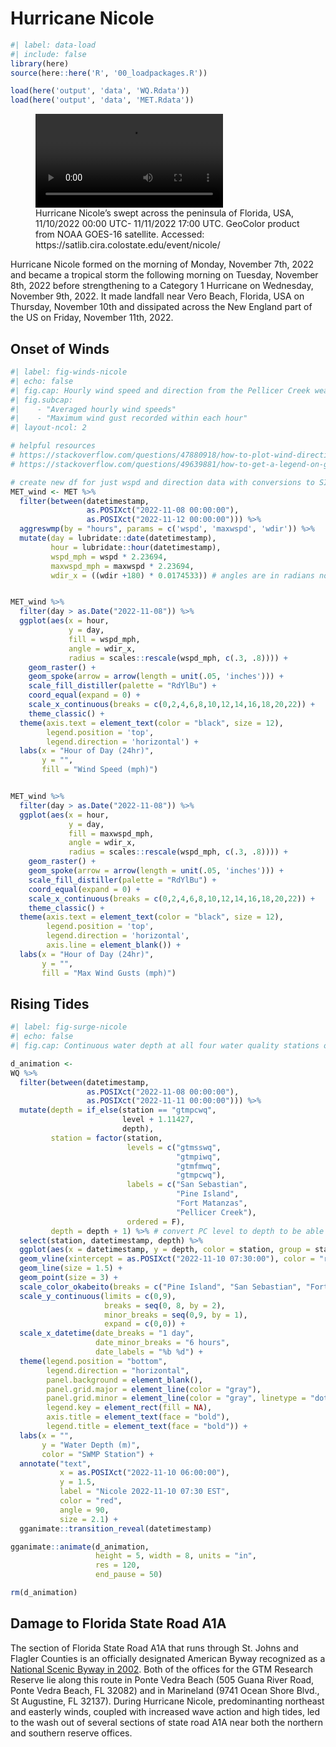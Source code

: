 # Hurricane Nicole {#sec-hurricane-nicole}

```r
#| label: data-load
#| include: false
library(here)
source(here::here('R', '00_loadpackages.R'))

load(here('output', 'data', 'WQ.Rdata'))
load(here('output', 'data', 'MET.Rdata'))
```

![Hurricane Nicole's swept across the peninsula of Florida, USA, 11/10/2022 00:00 UTC- 11/11/2022 17:00 UTC. GeoColor product from NOAA GOES-16 satellite. Accessed: https://satlib.cira.colostate.edu/event/nicole/](/data/hurricane-nicole/202211100001-202211111711_g16_conus_geocolor_nicole_labels.mp4){#fig-nicole}

Hurricane Nicole formed on the morning of Monday, November 7th, 2022 and became a tropical storm the following morning on Tuesday, November 8th, 2022 before strengthening to a Category 1 Hurricane on Wednesday, November 9th, 2022. It made landfall near Vero Beach, Florida, USA on Thursday, November 10th and dissipated across the New England part of the US on Friday, November 11th, 2022. 

## Onset of Winds

```r
#| label: fig-winds-nicole
#| echo: false
#| fig.cap: Hourly wind speed and direction from the Pellicer Creek weather station during timeperiod of Hurricane Nicole within the state of Florida, USA (Wednesday, November 9 - Friday, November 11, 2022). The warmer the color, the higher the recorded wind speed. The arrows indicate the direction the wind was blowing towards and the length of the arrow reflects the wind speed information with longer meaning faster. All data is based upon 5 second readings at the weather station.
#| fig.subcap:
#|    - "Averaged hourly wind speeds"
#|    - "Maximum wind gust recorded within each hour"
#| layout-ncol: 2

# helpful resources
# https://stackoverflow.com/questions/47880918/how-to-plot-wind-direction-with-lat-lon-and-arrow-in-ggplot2 
# https://stackoverflow.com/questions/49639881/how-to-get-a-legend-on-geom-spoke

# create new df for just wspd and direction data with conversions to SI units
MET_wind <- MET %>% 
  filter(between(datetimestamp, 
                 as.POSIXct("2022-11-08 00:00:00"), 
                 as.POSIXct("2022-11-12 00:00:00"))) %>%
  aggreswmp(by = "hours", params = c('wspd', 'maxwspd', 'wdir')) %>% 
  mutate(day = lubridate::date(datetimestamp),
         hour = lubridate::hour(datetimestamp),
         wspd_mph = wspd * 2.23694,
         maxwspd_mph = maxwspd * 2.23694,
         wdir_x = ((wdir +180) * 0.0174533)) # angles are in radians not degrees, need to convert for plotting


MET_wind %>% 
  filter(day > as.Date("2022-11-08")) %>% 
  ggplot(aes(x = hour, 
             y = day, 
             fill = wspd_mph, 
             angle = wdir_x, 
             radius = scales::rescale(wspd_mph, c(.3, .8)))) +
    geom_raster() +
    geom_spoke(arrow = arrow(length = unit(.05, 'inches'))) + 
    scale_fill_distiller(palette = "RdYlBu") + 
    coord_equal(expand = 0) +
    scale_x_continuous(breaks = c(0,2,4,6,8,10,12,14,16,18,20,22)) +
    theme_classic() +
  theme(axis.text = element_text(color = "black", size = 12),
        legend.position = 'top', 
        legend.direction = 'horizontal') +
  labs(x = "Hour of Day (24hr)",
       y = "",
       fill = "Wind Speed (mph)")


MET_wind %>% 
  filter(day > as.Date("2022-11-08")) %>% 
  ggplot(aes(x = hour, 
             y = day, 
             fill = maxwspd_mph, 
             angle = wdir_x, 
             radius = scales::rescale(wspd_mph, c(.3, .8)))) +
    geom_raster() +
    geom_spoke(arrow = arrow(length = unit(.05, 'inches'))) + 
    scale_fill_distiller(palette = "RdYlBu") + 
    coord_equal(expand = 0) +
    scale_x_continuous(breaks = c(0,2,4,6,8,10,12,14,16,18,20,22)) +
    theme_classic() +
  theme(axis.text = element_text(color = "black", size = 12),
        legend.position = 'top', 
        legend.direction = 'horizontal',
        axis.line = element_blank()) +
  labs(x = "Hour of Day (24hr)",
       y = "",
       fill = "Max Wind Gusts (mph)")

```

## Rising Tides

```r
#| label: fig-surge-nicole
#| echo: false
#| fig.cap: Continuous water depth at all four water quality stations of the GTMNERR during the time period of Hurricane Nicole, Tuesday, November 8 - Friday, November 11, 2022. Red line indicates when the Hurricane was closest to the GTMNERR weather station in Pellicer Creek, based on barometric pressure readings.

d_animation <-
WQ %>% 
  filter(between(datetimestamp, 
                 as.POSIXct("2022-11-08 00:00:00"), 
                 as.POSIXct("2022-11-11 00:00:00"))) %>%
  mutate(depth = if_else(station == "gtmpcwq", 
                         level + 1.11427, 
                         depth),
         station = factor(station,
                          levels = c("gtmsswq",
                                     "gtmpiwq",
                                     "gtmfmwq",
                                     "gtmpcwq"),
                          labels = c("San Sebastian",
                                     "Pine Island",
                                     "Fort Matanzas",
                                     "Pellicer Creek"),
                          ordered = F),
         depth = depth + 1) %>% # convert PC level to depth to be able to compare sites
  select(station, datetimestamp, depth) %>% 
  ggplot(aes(x = datetimestamp, y = depth, color = station, group = station)) +
  geom_vline(xintercept = as.POSIXct("2022-11-10 07:30:00"), color = "red", size = 1) +
  geom_line(size = 1.5) +
  geom_point(size = 3) +
  scale_color_okabeito(breaks = c("Pine Island", "San Sebastian", "Fort Matanzas", "Pellicer Creek")) +
  scale_y_continuous(limits = c(0,9),
                     breaks = seq(0, 8, by = 2),
                     minor_breaks = seq(0,9, by = 1),
                     expand = c(0,0)) +
  scale_x_datetime(date_breaks = "1 day",
                   date_minor_breaks = "6 hours",
                   date_labels = "%b %d") +
  theme(legend.position = "bottom",
        legend.direction = "horizontal",
        panel.background = element_blank(),
        panel.grid.major = element_line(color = "gray"),
        panel.grid.minor = element_line(color = "gray", linetype = "dotted"),
        legend.key = element_rect(fill = NA),
        axis.title = element_text(face = "bold"),
        legend.title = element_text(face = "bold")) +
  labs(x = "",
       y = "Water Depth (m)",
       color = "SWMP Station") +
  annotate("text",
           x = as.POSIXct("2022-11-10 06:00:00"),
           y = 1.5,
           label = "Nicole 2022-11-10 07:30 EST",
           color = "red",
           angle = 90,
           size = 2.1) +
  gganimate::transition_reveal(datetimestamp)

gganimate::animate(d_animation, 
                   height = 5, width = 8, units = "in", 
                   res = 120,
                   end_pause = 50)

rm(d_animation)
```

## Damage to Florida State Road A1A

The section of Florida State Road A1A that runs through St. Johns and Flagler Counties is an officially designated American Byway recognized as a [National Scenic Byway in 2002](https://scenica1a.org/). Both of the offices for the GTM Research Reserve lie along this route in Ponte Vedra Beach (505 Guana River Road, Ponte Vedra Beach, FL 32082) and in Marineland (9741 Ocean Shore Blvd., St Augustine, FL 32137). 
During Hurricane Nicole, predominanting northeast and easterly winds, coupled with increased wave action and high tides, led to the wash out of several sections of state road A1A near both the northern and southern reserve offices. 